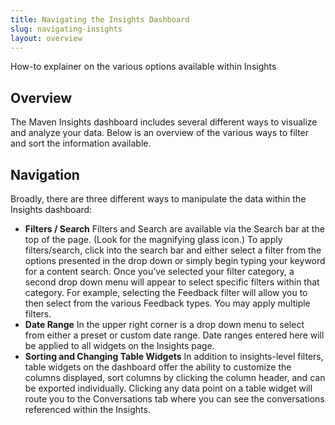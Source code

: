 ```yaml
---
title: Navigating the Insights Dashboard
slug: navigating-insights
layout: overview
---
```


How-to explainer on the various options available within Insights

## Overview
The Maven Insights dashboard includes several different ways to visualize and analyze your data. Below is an overview of the various ways to filter and sort the information available.

## Navigation
Broadly, there are three different ways to manipulate the data within the Insights dashboard:

- **Filters / Search**
Filters and Search are available via the Search bar at the top of the page. (Look for the magnifying glass icon.) To apply filters/search, click into the search bar and either select a filter from the options presented in the drop down or simply begin typing your keyword for a content search. Once you’ve selected your filter category, a second drop down menu will appear to select specific filters within that category. For example, selecting the Feedback filter will allow you to then select from the various Feedback types. You may apply multiple filters. 
- **Date Range**
In the upper right corner is a drop down menu to select from either a preset or custom date range. Date ranges entered here will be applied to all widgets on the Insights page.
- **Sorting and Changing Table Widgets**
In addition to insights-level filters, table widgets on the dashboard offer the ability to customize the columns displayed, sort columns by clicking the column header, and can be exported individually. Clicking any data point on a table widget will route you to the Conversations tab where you can see the conversations referenced within the Insights.
